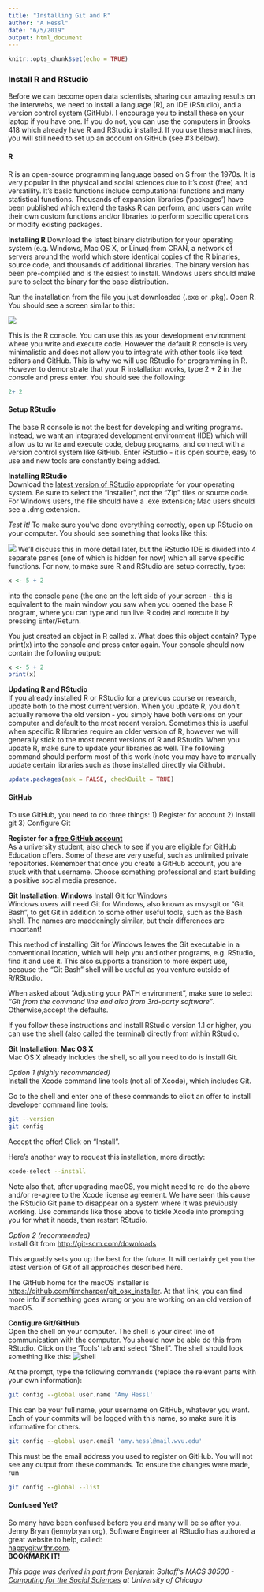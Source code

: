 ```yaml
---
title: "Installing Git and R"
author: "A Hessl"
date: "6/5/2019"
output: html_document
---
```


```r
knitr::opts_chunk$set(echo = TRUE)
```

### Install R and RStudio
Before we can become open data scientists, sharing our amazing results on the interwebs, we need to install a language (R), an IDE (RStudio), and a version control system (GitHub). I encourage you to install these on your laptop if you have one.  If you do not, you can use the computers in Brooks 418 which already have R and RStudio installed.  If you use these machines, you will still need to set up an account on GitHub (see #3 below).

#### R  
R is an open-source programming language based on  S from the 1970s. It is very popular in the physical and social sciences due to it’s cost (free) and versatility. It's basic functions include computational functions and many statistical functions. Thousands of expansion libraries ('packages') have been published which extend the tasks R can perform, and users can write their own custom functions and/or libraries to perform specific operations or modify existing packages.

__Installing R__
Download the latest binary distribution for your operating system (e.g. Windows, Mac OS X, or Linux) from CRAN, a network of servers around the world which store identical copies of the R binaries, source code, and thousands of additional libraries. The binary version has been pre-compiled and is the easiest to install. Windows users should make sure to select the binary for the base distribution.  

Run the installation from the file you just downloaded (.exe or .pkg).
Open R. You should see a screen similar to this:

![](images/r_console.png)

This is the R console. You can use this as your development environment where you write and execute code. However the default R console is very minimalistic and does not allow you to integrate with other tools like text editors and GitHub. This is why we will use RStudio for programming in R. However to demonstrate that your R installation works, type 2 + 2 in the console and press enter. You should see the following:

```r
2+ 2
```
  
#### Setup RStudio
The base R console is not the best for developing and writing programs. Instead, we want an integrated development environment (IDE) which will allow us to write and execute code, debug programs, and connect with a version control system like GitHub. Enter RStudio - it is open source, easy to use and new tools are constantly being added.

__Installing RStudio__  
Download the [latest version of RStudio](https://www.rstudio.com/products/rstudio/download/) appropriate for your operating system. Be sure to select the “Installer”, not the “Zip” files or source code. For Windows users, the file should have a .exe extension; Mac users should see a .dmg extension.

_Test it!_
To make sure you’ve done everything correctly, open up RStudio on your computer. You should see something that looks like this:

![](images/rstudio_startup.png)
We’ll discuss this in more detail later, but the RStudio IDE is divided into 4 separate panes (one of which is hidden for now) which all serve specific functions. For now, to make sure R and RStudio are setup correctly, type:  
```r
x <- 5 + 2  
```
into the console pane (the one on the left side of your screen - this is equivalent to the main window you saw when you opened the base R program, where you can type and run live R code) and execute it by pressing Enter/Return. 

You just created an object in R called x. What does this object contain? Type print(x) into the console and press enter again. Your console should now contain the following output:

```r
x <- 5 + 2
print(x)
```

__Updating R and RStudio__  
If you already installed R or RStudio for a previous course or research, update both to the most current version. When you update R, you don’t actually remove the old version - you simply have both versions on your computer and default to the most recent version. Sometimes this is useful when specific R libraries require an older version of R, however we will generally stick to the most recent versions of R and RStudio.
When you update R, make sure to update your libraries as well. The following command should perform most of this work (note you may have to manually update certain libraries such as those installed directly via Github).

```r
update.packages(ask = FALSE, checkBuilt = TRUE)
```

#### GitHub
To use GitHub, you need to do three things:
1) Register for account
2) Install git 
3) Configure Git

__Register for a [free GitHub account](https://www.github.com/join)__  
As a university student, also check to see if you are eligible for GitHub Education offers. Some of these are very useful, such as unlimited private repositories. Remember that once you create a GitHub account, you are stuck with that username. Choose something professional and start building a positive social media presence.

__Git Installation: Windows__
Install [Git for Windows](https://gitforwindows.org/)  
Windows users will need Git for Windows, also known as msysgit or “Git Bash”, to get Git in addition to some other useful tools, such as the Bash shell. The names are maddeningly similar, but their differences are important!

This method of installing Git for Windows leaves the Git executable in a conventional location, which will help you and other programs, e.g. RStudio, find it and use it. This also supports a transition to more expert use, because the “Git Bash” shell will be useful as you venture outside of R/RStudio.

When asked about “Adjusting your PATH environment”, make sure to select _“Git from the command line and also from 3rd-party software”_. Otherwise,accept the defaults.  

If you follow these instructions and install RStudio version 1.1 or higher, you can use the shell (also called the terminal) directly from within RStudio. 

__Git Installation: Mac OS X__  
Mac OS X already includes the shell, so all you need to do is install Git.

_Option 1 (highly recommended)_  
Install the Xcode command line tools (not all of Xcode), which includes Git.

Go to the shell and enter one of these commands to elicit an offer to install developer command line tools:

```bash
git --version
git config
```

Accept the offer! Click on “Install”.

Here’s another way to request this installation, more directly:

```bash
xcode-select --install
```

Note also that, after upgrading macOS, you might need to re-do the above and/or re-agree to the Xcode license agreement. We have seen this cause the RStudio Git pane to disappear on a system where it was previously working. Use commands like those above to tickle Xcode into prompting you for what it needs, then restart RStudio.

_Option 2 (recommended)_  
Install Git from [http://git-scm.com/downloads](http://git-scm.com/downloads)

This arguably sets you up the best for the future. It will certainly get you the latest version of Git of all approaches described here.

The GitHub home for the macOS installer is  [https://github.com/timcharper/git_osx_installer](https://github.com/timcharper/git_osx_installer).
At that link, you can find more info if something goes wrong or you are working on an old version of macOS.

__Configure Git/GitHub__    
Open the shell on your computer. The shell is your direct line of communication with the computer. You should now be able do this from RStudio. Click on the 'Tools' tab and select "Shell". The shell should look something like this:
![shell](images/bashscreen.png)

At the prompt, type the following commands (replace the relevant parts with your own information):

```bash
git config --global user.name 'Amy Hessl'
```
This can be your full name, your username on GitHub, whatever you want. Each of your commits will be logged with this name, so make sure it is informative for others.

```bash
git config --global user.email 'amy.hessl@mail.wvu.edu'
```
This must be the email address you used to register on GitHub. You will not see any output from these commands. To ensure the changes were made, run 

```bash
git config --global --list
```

#### Confused Yet?
So many have been confused before you and many will be so after you.  Jenny Bryan (jennybryan.org), Software Engineer at RStudio has authored a great website to help, called:  
[happygitwithr.com](https://happygitwithr.com/).  
__BOOKMARK IT!__


_This page was derived in part from Benjamin Soltoff's MACS 30500 - [Computing for the Social Sciences](https://cfss.uchicago.edu/) at University of Chicago_
